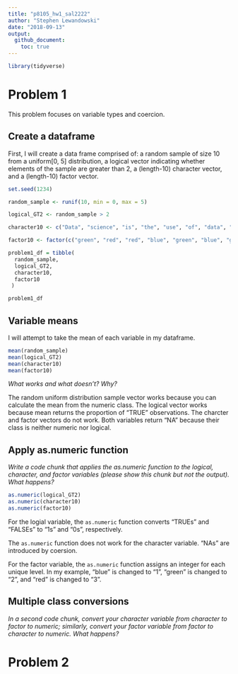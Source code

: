 ```yaml
---
title: "p8105_hw1_sal2222"
author: "Stephen Lewandowski"
date: "2018-09-13"
output: 
  github_document:
    toc: true
---
```


```r
library(tidyverse)
```

# Problem 1

This problem focuses on variable types and coercion.

## Create a dataframe

First, I will create a data frame comprised of:
a random sample of size 10 from a uniform[0, 5] distribution,
a logical vector indicating whether elements of the sample are greater than 2,
a (length-10) character vector, and
a (length-10) factor vector.

```r
set.seed(1234)

random_sample <- runif(10, min = 0, max = 5)

logical_GT2 <- random_sample > 2

character10 <- c("Data", "science", "is", "the", "use", "of", "data", "to", "formulate", "and")

factor10 <- factor(c("green", "red", "red", "blue", "green", "blue", "green", "red", "red", "blue"))

problem1_df = tibble(
  random_sample,
  logical_GT2,
  character10, 
  factor10
 )

problem1_df

```

## Variable means
I will attempt to take the mean of each variable in my dataframe. 

```r

mean(random_sample)
mean(logical_GT2)
mean(character10)
mean(factor10)

```

*What works and what doesn’t? Why?*

The random uniform distribution sample vector works because you can calculate the mean from the numeric class. The logical vector works because mean returns the proportion of "TRUE" observations. The charcter and factor vectors do not work. Both variables return "NA" because their class is neither numeric nor logical.

## Apply as.numeric function
*Write a code chunk that applies the as.numeric function to the logical, character, and factor variables (please show this chunk but not the output). What happens?*

```r

as.numeric(logical_GT2)
as.numeric(character10)
as.numeric(factor10)

```

For the logial variable, the `as.numeric` function converts "TRUEs" and "FALSEs" to "1s" and "0s", respectively.

The `as.numeric` function does not work for the character variable. "NAs" are introduced by coersion.

For the factor variable, the `as.numeric` function assigns an integer for each unique level.  In my example, "blue" is changed to "1", "green" is changed to "2", and "red" is changed to "3".


## Multiple class conversions
*In a second code chunk, convert your character variable from character to factor to numeric; similarly, convert your factor variable from factor to character to numeric. What happens?*


# Problem 2
